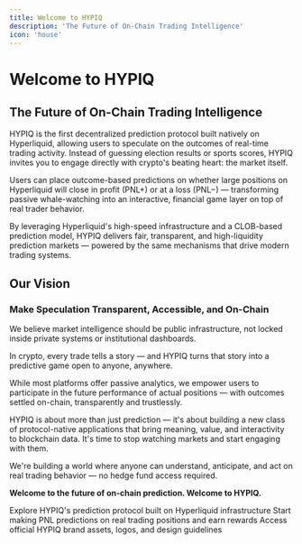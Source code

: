 ```yaml
---
title: Welcome to HYPIQ
description: 'The Future of On-Chain Trading Intelligence'
icon: 'house'
---
```


# Welcome to HYPIQ

## The Future of On-Chain Trading Intelligence

HYPIQ is the first decentralized prediction protocol built natively on Hyperliquid, allowing users to speculate on the outcomes of real-time trading activity. Instead of guessing election results or sports scores, HYPIQ invites you to engage directly with crypto's beating heart: the market itself.

Users can place outcome-based predictions on whether large positions on Hyperliquid will close in profit (PNL+) or at a loss (PNL−) — transforming passive whale-watching into an interactive, financial game layer on top of real trader behavior.

By leveraging Hyperliquid's high-speed infrastructure and a CLOB-based prediction model, HYPIQ delivers fair, transparent, and high-liquidity prediction markets — powered by the same mechanisms that drive modern trading systems.

## Our Vision
### Make Speculation Transparent, Accessible, and On-Chain

We believe market intelligence should be public infrastructure, not locked inside private systems or institutional dashboards.

In crypto, every trade tells a story — and HYPIQ turns that story into a predictive game open to anyone, anywhere.

While most platforms offer passive analytics, we empower users to participate in the future performance of actual positions — with outcomes settled on-chain, transparently and trustlessly.

HYPIQ is about more than just prediction — it's about building a new class of protocol-native applications that bring meaning, value, and interactivity to blockchain data. It's time to stop watching markets and start engaging with them.

We're building a world where anyone can understand, anticipate, and act on real trading behavior — no hedge fund access required.

**Welcome to the future of on-chain prediction. Welcome to HYPIQ.**

<CardGroup cols={3}>
  <Card
    title="Platform Overview"
    icon="monitor"
    href="/platform/overview"
  >
    Explore HYPIQ's prediction protocol built on Hyperliquid infrastructure
  </Card>
  <Card
    title="Predict & Earn"
    icon="target"
    href="/prediction/earn"
  >
    Start making PNL predictions on real trading positions and earn rewards
  </Card>
  <Card
    title="Brand Kit"
    icon="palette"
    href="/brand/logos-assets"
  >
    Access official HYPIQ brand assets, logos, and design guidelines
  </Card>
</CardGroup>